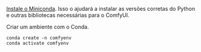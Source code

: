 [Instale o Miniconda](https://docs.anaconda.com/free/miniconda/index.html#latest-miniconda-installer-links). Isso o ajudará a instalar as versões corretas do Python e outras bibliotecas necessárias para o ComfyUI.

Criar um ambiente com o Conda.

```
conda create -n comfyenv
conda activate comfyenv
```
